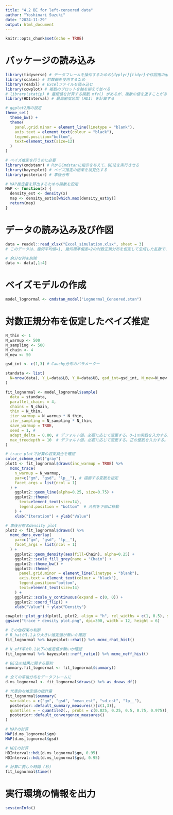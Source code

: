 ---
title: "4.2 BE for left-censored data"
author: "Yoshinari Suzuki"
date: "2024-11-29"
output: html_document
---

```{r setup, include=FALSE}
knitr::opts_chunk$set(echo = TRUE)
```

# パッケージの読み込み
```{r}
library(tidyverse) # データフレームを操作するための{dyplyr}{tidyr}や作図用のggplot2等を一度に呼び出せる
library(scales) # 対数軸を使用するため
library(readxl) # Excelファイルを読み込む
library(cowplot) # 複数のプロットを軸を揃えて並べる
# library(statip) # 最頻値を計算する関数 mfv() があるが、複数の値を返すことがあるので注意
library(HDInterval) # 最高密度区間 (HDI) を計算する

# ggplot2用の設定
theme_set(
  theme_bw() +
  theme(
    panel.grid.minor = element_line(linetype = "blank"), 
    axis.text = element_text(colour = "black"),
    legend.position="bottom",
    text=element_text(size=12)
  )
)

# ベイズ推定を行うのに必要
library(cmdstanr) # RからCmdstanに指示を与えて、BE法を実行させる
library(bayesplot) # ベイズ推定の結果を視覚化する
library(posterior) # 事後分布

# MAP推定量を算出するための関数を設定
MAP <- function(x) {
  density_est <- density(x)
  map <- density_est$x[which.max(density_est$y)]
  return(map)
}
```

# データの読み込み及び作図
```{r}
data = readxl::read_xlsx("Excel_simulation.xlsx", sheet = 3)
# このデータは、幾何平均値=1, 幾何標準偏差=2の対数正規分布を仮定して生成した乱数で、LOD=0.3, LOQ=1を設定したものです

# 余分な列を削除
data <- data[,1:4]
```

# ベイズモデルの作成
```{r}
model_lognormal <- cmdstan_model("Lognormal_Censored.stan")
```

# 対数正規分布を仮定したベイズ推定
```{r}
N_thin <- 1
N_warmup <- 500
N_sampling <- 500
N_chain <- 4
N_new <- 50

gsd_int <- c(1,3) # Cauchy分布のパラメーター

standata <- list(
  N=nrow(data), Y_L=data$LB, Y_U=data$UB, gsd_int=gsd_int, N_new=N_new
)

fit_lognormal <- model_lognormal$sample(
  data = standata,
  parallel_chains = 4,
  chains = N_chain,
  thin = N_thin,
  iter_warmup = N_warmup * N_thin,
  iter_sampling = N_sampling * N_thin,
  save_warmup = TRUE,
  seed = 1, #
  adapt_delta = 0.80, # デフォルト値。必要に応じて変更する。0~1の実数を入力する。
  max_treedepth = 10  # デフォルト値。必要に応じて変更する。正の整数を入力する。
)

# trace plotで計算の収束具合を確認
color_scheme_set("gray")
plot1 <- fit_lognormal$draws(inc_warmup = TRUE) %>% 
  mcmc_trace(
    n_warmup = N_warmup,
    par=c("gm", "gsd", "lp__"), # 描画する変数を指定
    facet_args = list(ncol = 1)
  ) +
    ggplot2::geom_line(alpha=0.25, size=0.75) +
    ggplot2::theme(
      text=element_text(size=14),
      legend.position = "bottom"  # 凡例を下部に移動
    ) +
    xlab("Iteration") + ylab("Value")

# 事後分布のdensity plot
plot2 <- fit_lognormal$draws() %>% 
  mcmc_dens_overlay(
    par=c("gm", "gsd", "lp__"),
    facet_args = list(ncol = 1)
  ) +
    ggplot2::geom_density(aes(fill=Chain), alpha=0.25) +
    ggplot2::scale_fill_grey(name = "Chain") +
    ggplot2::theme_bw() +
    ggplot2::theme(
      panel.grid.minor = element_line(linetype = "blank"), 
      axis.text = element_text(colour = "black"),
      legend.position="bottom",
      text=element_text(size=14)
    ) +
    ggplot2::scale_y_continuous(expand = c(0, 0)) +
    ggplot2::coord_flip() +
    xlab("Value") + ylab("Density")

cowplot::plot_grid(plot1, plot2, align = "h", rel_widths = c(1, 0.5), scale = 0.95)
ggsave("trace + density plot.png", dpi=300, width = 12, height = 6)

# その他収束の判断
# R_hatが1.1より大きい推定値が無いか確認
fit_lognormal %>% bayesplot::rhat() %>% mcmc_rhat_hist()

# N_eff率が0.1以下の推定値が無いか確認 
fit_lognormal %>% bayesplot::neff_ratio() %>% mcmc_neff_hist()

# BE法の結果に関する要約
summary.fit_lognormal <- fit_lognormal$summary()

# 全ての事後分布をデータフレームに
d.ms_lognormal <- fit_lognormal$draws() %>% as_draws_df()

# 代表的な推定値の統計量
fit_lognormal$summary(
  variables = c("gm", "gsd", "mean_est", "sd_est", "lp__"),
  posterior::default_summary_measures()[c(1,3)],
  quantiles = ~ quantile2(., probs = c(0.025, 0.25, 0.5, 0.75, 0.975)),
  posterior::default_convergence_measures()
)

# MAPの計算
MAP(d.ms_lognormal$gm)
MAP(d.ms_lognormal$gsd)

# HDIの計算
HDInterval::hdi(d.ms_lognormal$gm, 0.95)
HDInterval::hdi(d.ms_lognormal$gsd, 0.95)

# 計算に要した時間 (秒)
fit_lognormal$time()
```

# 実行環境の情報を出力
```{r}
sessionInfo()
```

